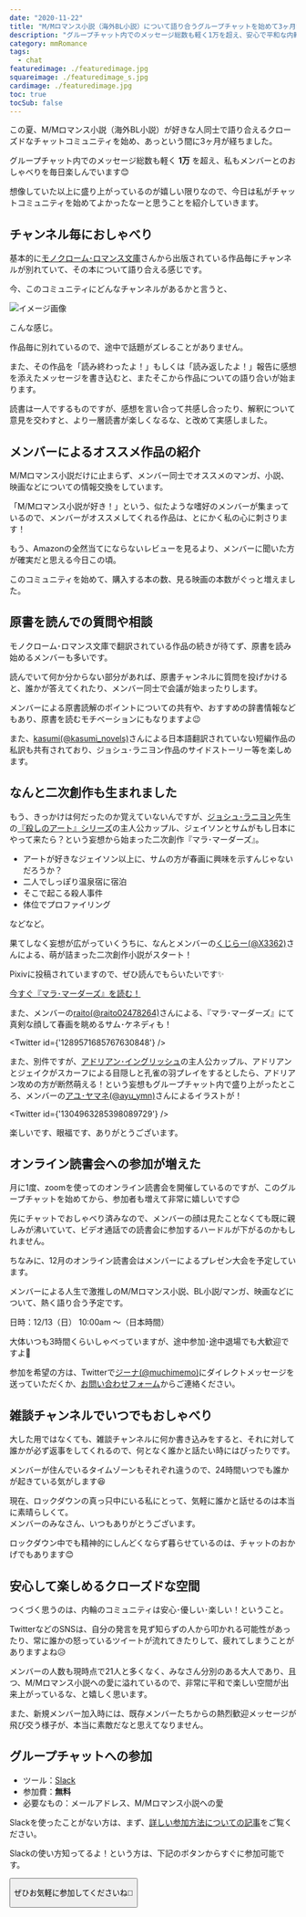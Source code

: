 ```yaml
---
date: "2020-11-22"
title: "M/Mロマンス小説（海外BL小説）について語り合うグループチャットを始めて3ヶ月が経ちました"
description: "グループチャット内でのメッセージ総数も軽く1万を超え、安心で平和な内輪でのおしゃべりを毎日楽しんでいます。メンバー同士でオススメの小説、マンガ、映画などを紹介し合ったり、みんなで妄想を広げて二次創作が生まれたりと、予想外の展開も。"
category: mmRomance
tags:
  - chat
featuredimage: ./featuredimage.jpg
squareimage: ./featuredimage_s.jpg
cardimage: ./featuredimage.jpg
toc: true
tocSub: false
---
```



この夏、M/Mロマンス小説（海外BL小説）が好きな人同士で語り合えるクローズドなチャットコミュニティを始め、あっという間に3ヶ月が経ちました。

グループチャット内でのメッセージ総数も軽く __1万__ を超え、私もメンバーとのおしゃべりを毎日楽しんでいます😊

想像していた以上に盛り上がっているのが嬉しい限りなので、今日は私がチャットコミュニティを始めてよかったなーと思うことを紹介していきます。

## チャンネル毎におしゃべり

基本的に[モノクローム･ロマンス文庫](https://www.shinshokan.com/monochrome/)さんから出版されている作品毎にチャンネルが別れていて、その本について語り合える感じです。

今、このコミュニティにどんなチャンネルがあるかと言うと、

![イメージ画像](./channels.jpg)

こんな感じ。

作品毎に別れているので、途中で話題がズレることがありません。

また、その作品を「読み終わったよ！」もしくは「読み返したよ！」報告に感想を添えたメッセージを書き込むと、またそこから作品についての語り合いが始まります。

読書は一人でするものですが、感想を言い合って共感し合ったり、解釈について意見を交わすと、より一層読書が楽しくなるな、と改めて実感しました。

## メンバーによるオススメ作品の紹介

M/Mロマンス小説だけに止まらず、メンバー同士でオススメのマンガ、小説、映画などについての情報交換をしています。

「M/Mロマンス小説が好き！」という、似たような嗜好のメンバーが集まっているので、メンバーがオススメしてくれる作品は、とにかく私の心に刺さります！

もう、Amazonの全然当てにならないレビューを見るより、メンバーに聞いた方が確実だと思える今日この頃。

このコミュニティを始めて、購入する本の数、見る映画の本数がぐっと増えました。

## 原書を読んでの質問や相談

モノクローム･ロマンス文庫で翻訳されている作品の続きが待てず、原書を読み始めるメンバーも多いです。

読んでいて何か分からない部分があれば、原書チャンネルに質問を投げかけると、誰かが答えてくれたり、メンバー同士で会議が始まったりします。

メンバーによる原書読解のポイントについての共有や、おすすめの辞書情報などもあり、原書を読むモチベーションにもなりますよ😉

また、[kasumi(@kasumi_novels)](https://twitter.com/kasumi_novels)さんによる日本語翻訳されていない短編作品の私訳も共有されており、ジョシュ･ラニヨン作品のサイドストーリー等を楽しめます。

## なんと二次創作も生まれました

もう、きっかけは何だったのか覚えていないんですが、[ジョシュ･ラニヨン](/tags/josh-lanyon/)先生の[『殺しのアート』シリーズ](/tags/the-art-of-murder/)の主人公カップル、ジェイソンとサムがもし日本にやって来たら？という妄想から始まった二次創作『マラ･マーダーズ』。

- アートが好きなジェイソン以上に、サムの方が春画に興味を示すんじゃないだろうか？
- 二人でしっぽり温泉宿に宿泊
- そこで起こる殺人事件
- 体位でプロファイリング

などなど。

果てしなく妄想が広がっていくうちに、なんとメンバーの[くじらー(@X3362)](https://twitter.com/X3362)さんによる、萌が詰まった二次創作小説がスタート！

Pixivに投稿されていますので、ぜひ読んでもらいたいです✨

[今すぐ『マラ･マーダーズ』を読む！](https://www.pixiv.net/novel/series/1370481)

また、メンバーの[raito(@raito02478264)](https://twitter.com/raito02478264)さんによる、『マラ･マーダーズ』にて真剣な顔して春画を眺めるサム･ケネディも！

<Twitter id={'1289571685767630848'} />

また、別件ですが、[アドリアン･イングリッシュ](/tags/adrien-english/)の主人公カップル、アドリアンとジェイクがスカーフによる目隠しと孔雀の羽プレイをするとしたら、アドリアン攻めの方が断然萌える！という妄想もグループチャット内で盛り上がったところ、メンバーの[アユ･ヤマネ(@ayu_ymn)](https://twitter.com/ayu_ymn)さんによるイラストが！

<Twitter id={'1304963285398089729'} />

楽しいです、眼福です、ありがとうございます。

## オンライン読書会への参加が増えた

月に1度、zoomを使ってのオンライン読書会を開催しているのですが、このグループチャットを始めてから、参加者も増えて非常に嬉しいです😊

先にチャットでおしゃべり済みなので、メンバーの顔は見たことなくても既に親しみが沸いていて、ビデオ通話での読書会に参加するハードルが下がるのかもしれません。

ちなみに、12月のオンライン読書会はメンバーによるプレゼン大会を予定しています。

メンバーによる人生で激推しのM/Mロマンス小説、BL小説/マンガ、映画などについて、熱く語り合う予定です。

日時：12/13（日） 10:00am 〜（日本時間）

大体いつも3時間くらいしゃべっていますが、途中参加･途中退場でも大歓迎ですよ🙌

参加を希望の方は、Twitterで[ジーナ(@muchimemo)](https://twitter.com/muchimemo)にダイレクトメッセージを送っていただくか、[お問い合わせフォーム](/contact/)からご連絡ください。

## 雑談チャンネルでいつでもおしゃべり

大した用ではなくても、雑談チャンネルに何か書き込みをすると、それに対して誰かが必ず返事をしてくれるので、何となく誰かと話たい時にはぴったりです。

メンバーが住んでいるタイムゾーンもそれぞれ違うので、24時間いつでも誰かが起きている気がします😆

現在、ロックダウンの真っ只中にいる私にとって、気軽に誰かと話せるのは本当に素晴らしくて。  
メンバーのみなさん、いつもありがとうございます。

ロックダウン中でも精神的にしんどくならず暮らせているのは、チャットのおかげでもあります😊

## 安心して楽しめるクローズドな空間

つくづく思うのは、内輪のコミュニティは安心･優しい･楽しい！ということ。

TwitterなどのSNSは、自分の発言を見ず知らずの人から叩かれる可能性があったり、常に誰かの怒っているツイートが流れてきたりして、疲れてしまうことがありますよね😥

メンバーの人数も現時点で21人と多くなく、みなさん分別のある大人であり、且つ、M/Mロマンス小説への愛に溢れているので、非常に平和で楽しい空間が出来上がっているな、と嬉しく思います。

また、新規メンバー加入時には、既存メンバーたちからの熱烈歓迎メッセージが飛び交う様子が、本当に素敵だなと思えてなりません。

## グループチャットへの参加

- ツール：[Slack](https://slack.com/intl/ja-jp/)
- 参加費：__無料__
- 必要なもの：メールアドレス、M/Mロマンス小説への愛

Slackを使ったことがない方は、まず、[詳しい参加方法についての記事](/mm-romance/slack/)をご覧ください。

Slackの使い方知ってるよ！という方は、下記のボタンからすぐに参加可能です。

<Button label='チャットに参加する' url='https://join.slack.com/t/muchimemo/shared_invite/zt-gacbhihc-KYkKyRITPBFmXAegJ6gOvw' />

ぜひお気軽に参加してくださいね👋
